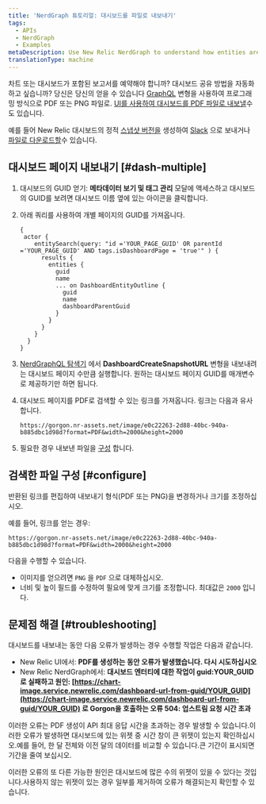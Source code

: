 ```yaml
---
title: 'NerdGraph 튜토리얼: 대시보드를 파일로 내보내기'
tags:
  - APIs
  - NerdGraph
  - Examples
metaDescription: Use New Relic NerdGraph to understand how entities are related.
translationType: machine
---
```


차트 또는 대시보드가 포함된 보고서를 예약해야 합니까? 대시보드 공유 방법을 자동화하고 싶습니까? 당신은 당신의 얻을 수 있습니다 <InlinePopover type="dashboards"/>[GraphQL](/docs/apis/nerdgraph/get-started/introduction-new-relic-nerdgraph) 변형을 사용하여 프로그래밍 방식으로 PDF 또는 PNG 파일로. [UI를 사용하여 대시보드를 PDF 파일로 내보낼](/docs/dashboards/manage-your-dashboard/manage-your-dashboard#dash-export)수도 있습니다.

예를 들어 New Relic 대시보드의 정적 [스냅샷 버전을](/docs/apis/nerdgraph/examples/nerdgraph-dashboards/#other-operations) 생성하여 [Slack](/docs/alerts-applied-intelligence/notifications/notification-integrations/#slack) 으로 보내거나 [파일로 다운로드할](/docs/apis/nerdgraph/examples/export-dashboards-pdfpng-using-api/)수 있습니다.

## 대시보드 페이지 내보내기 [#dash-multiple]

1. 대시보드의 GUID 얻기: <Icon name="fe-tag"/>**메타데이터 보기 및 태그 관리** 모달에 액세스하고 대시보드의 GUID를 보려면 대시보드 이름 옆에 있는 아이콘을 클릭합니다.

2. 아래 쿼리를 사용하여 개별 페이지의 GUID를 가져옵니다.

   ```
   {
    actor {
       entitySearch(query: "id ='YOUR_PAGE_GUID' OR parentId ='YOUR_PAGE_GUID' AND tags.isDashboardPage = 'true'" ) {
         results {
           entities {
             guid
             name
             ... on DashboardEntityOutline {
               guid
               name
               dashboardParentGuid
             }
           }
         }
       }
     }
   }
   ```

3. [NerdGraphQL 탐색기](https://api.newrelic.com/graphiql) 에서 **DashboardCreateSnapshotURL** 변형을 내보내려는 대시보드 페이지 수만큼 실행합니다. 원하는 대시보드 페이지 GUID를 매개변수로 제공하기만 하면 됩니다.

4. 대시보드 페이지를 PDF로 검색할 수 있는 링크를 가져옵니다. 링크는 다음과 유사합니다.

   ```
   https://gorgon.nr-assets.net/image/e0c22263-2d88-40bc-940a-b885dbc1d98d?format=PDF&width=2000&height=2000
   ```

5. 필요한 경우 내보낸 파일을 [구성](#configure) 합니다.

## 검색한 파일 구성 [#configure]

반환된 링크를 편집하여 내보내기 형식(PDF 또는 PNG)을 변경하거나 크기를 조정하십시오.

예를 들어, 링크를 얻는 경우:

```
https://gorgon.nr-assets.net/image/e0c22263-2d88-40bc-940a-b885dbc1d98d?format=PDF&width=2000&height=2000
```

다음을 수행할 수 있습니다.

* 이미지를 얻으려면 `PNG` 을 `PDF` 으로 대체하십시오.
* 너비 및 높이 필드를 수정하여 필요에 맞게 크기를 조정합니다. 최대값은 `2000` 입니다.

## 문제점 해결 [#troubleshooting]

대시보드를 내보내는 동안 다음 오류가 발생하는 경우 수행할 작업은 다음과 같습니다.

* New Relic UI에서: **PDF를 생성하는 동안 오류가 발생했습니다. 다시 시도하십시오**
* New Relic NerdGraph에서: **대시보드 엔터티에 대한 작업이 guid:YOUR_GUID로 실패하고 원인: [https://chart-image.service.newrelic.com/dashboard-url-from-guid/YOUR_GUID](https://chart-image.service.newrelic.com/dashboard-url-from-guid/YOUR_GUID) 로 Gorgon을 호출하는 오류 504: 업스트림 요청 시간 초과**

이러한 오류는 PDF 생성이 API 최대 응답 시간을 초과하는 경우 발생할 수 있습니다.이러한 오류가 발생하면 대시보드에 있는 위젯 중 시간 창이 큰 위젯이 있는지 확인하십시오.예를 들어, 한 달 전체와 이전 달의 데이터를 비교할 수 있습니다.큰 기간이 표시되면 기간을 줄여 보십시오.

이러한 오류의 또 다른 가능한 원인은 대시보드에 많은 수의 위젯이 있을 수 있다는 것입니다.사용하지 않는 위젯이 있는 경우 일부를 제거하여 오류가 해결되는지 확인할 수 있습니다.